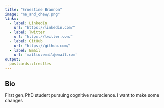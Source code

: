 ```yaml
---
title: "Ernestine Brannon"
image: "me_and_chewy.png"
links:
  - label: LinkedIn
    url: "https://linkedin.com/"
  - label: Twitter
    url: "https://twitter.com/"
  - label: GitHub
    url: "https://github.com/"
  - label: Email
    url: "mailto:email@email.com"
output:
  postcards::trestles
---
```

 
## Bio

First gen, PhD student pursuing cognitive neurscience.
I want to make some changes.

